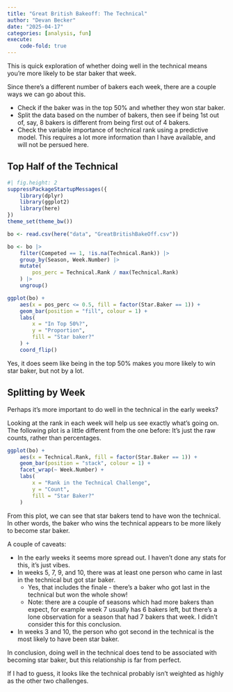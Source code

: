 ```yaml
---
title: "Great British Bakeoff: The Technical"
author: "Devan Becker"
date: "2025-04-17"
categories: [analysis, fun]
execute:
    code-fold: true
---
```


This is quick exploration of whether doing well in the technical means you're more likely to be star baker that week.

Since there's a different number of bakers each week, there are a couple ways we can go about this. 

- Check if the baker was in the top 50% and whether they won star baker.
- Split the data based on the number of bakers, then see if being 1st out of, say, 8 bakers is different from being first out of 4 bakers.
- Check the variable importance of technical rank using a predictive model. This requires a lot more information than I have available, and will not be persued here.

## Top Half of the Technical

```r
#| fig.height: 2
suppressPackageStartupMessages({
    library(dplyr)
    library(ggplot2)
    library(here)
})
theme_set(theme_bw())

bo <- read.csv(here("data", "GreatBritishBakeOff.csv"))

bo <- bo |>
    filter(Competed == 1, !is.na(Technical.Rank)) |>
    group_by(Season, Week.Number) |>
    mutate(
        pos_perc = Technical.Rank / max(Technical.Rank)
    ) |>
    ungroup()

ggplot(bo) +
    aes(x = pos_perc <= 0.5, fill = factor(Star.Baker == 1)) +
    geom_bar(position = "fill", colour = 1) +
    labs(
        x = "In Top 50%?",
        y = "Proportion",
        fill = "Star baker?"
    ) +
    coord_flip()

```

Yes, it does seem like being in the top 50% makes you more likely to win star baker, but not by a lot.

## Splitting by Week

Perhaps it's more important to do well in the technical in the early weeks?

Looking at the rank in each week will help us see exactly what's going on. The following plot is a little different from the one before: It's just the raw counts, rather than percentages. 

```r
ggplot(bo) +
    aes(x = Technical.Rank, fill = factor(Star.Baker == 1)) +
    geom_bar(position = "stack", colour = 1) +
    facet_wrap(~ Week.Number) +
    labs(
        x = "Rank in the Technical Challenge",
        y = "Count",
        fill = "Star Baker?"
    )
```

From this plot, we can see that star bakers tend to have won the technical. In other words, the baker who wins the technical appears to be more likely to become star baker. 

A couple of caveats:

- In the early weeks it seems more spread out. I haven't done any stats for this, it's just vibes.
- In weeks 5, 7, 9, and 10, there was at least one person who came in last in the technical but got star baker. 
    - Yes, that includes the finale - there's a baker who got last in the technical but won the whole show!
    - Note: there are a couple of seasons which had more bakers than expect, for example week 7 usually has 6 bakers left, but there's a lone observation for a season that had 7 bakers that week. I didn't consider this for this conclusion.
- In weeks 3 and 10, the person who got second in the technical is the most likely to have been star baker.

In conclusion, doing well in the technical does tend to be associated with becoming star baker, but this relationship is far from perfect.

If I had to guess, it looks like the technical probably isn't weighted as highly as the other two challenges.

